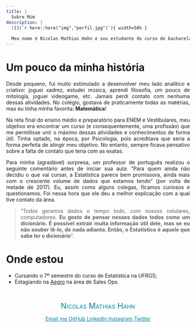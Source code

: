 ```yaml
---
title: | 
  Sobre Mim 
description: |
  ![](`r here::here("img","perfil.jpg")`){ width=50% }
  
  Meu nome é Nicolas Mathias Hahn e sou estudante do curso de bacharelado em Estatística na Universidade Federal do Rio Grande do Sul (UFRGS). Eu adoro explorar os dados e extrair deles conhecimento que realmente geram valor. Estamos em uma era em que todos produzimos e consumimos dados constantemente, mas do que adianta tudo isso se não utilizarmos a nosso favor? 
---
```


<style>
body {text-align: justify}
</style>

# Um pouco da minha história

Desde pequeno, fui muito estimulado a desenvolver meu lado analítico e criativo: joguei xadrez, estudei música, aprendi filosofia, um pouco de mitologia, joguei videogame, etc. Jamais perdi contato com nenhuma dessas atividades. No colégio, gostava de praticamente todas as matérias, mas eu tinha minha favorita: **Matemática**!

Na reta final do ensino médio e preparatório para ENEM e Vestibulares, meu objetivo era encontrar um curso (e consequentemente, uma profissão) que me permitisse unir o máximo dessas atividades e conhecimentos de forma útil. Tinha optado, na época, por Psicologia, pois acreditava que seria a forma perfeita de atingir meu objetivo. No entanto, sempre ficava pensativo sobre a falta de contato que teria com as exatas.

Para minha (agradável) surpresa, um professor de português realizou o seguinte comentário antes de iniciar sua aula: "Para quem ainda não decidiu o que vai cursar, a Estatística parece bem promissora, ainda mais com o crescente volume de dados que estamos tendo" (por volta de metade de 2017). Eu, assim como alguns colegas, ficamos curiosos e questionamos. Foi nessa hora que ele deu a melhor explicação com a qual tive contato da área.

> "Todos geramos dados o tempo todo, com nossos celulares, computadores. **Eu gosto de pensar nesses dados todos como um dicionário. É possível extrair muita informação útil dele, mas se eu não souber lê-lo, de nada adianta. Então, o Estatístico é aquele que sabe ler o dicionário**".

# Onde estou

* Cursando o 7º semestre do curso de Estatística na UFRGS;
* Estagiando na [Aegro](https://aegro.com.br/) na área de Sales Ops.


<br>
<div style='text-align: center;  color: #0085a1'>
<span itemprop="name" style="font-variant: small-caps; color: #0085a1; font-size: 150%">Nicolas Mathias Hahn</span>

<a style='color: #0085a1' href="mailto:nicolasmahahn@gmail.com" title="Mande um E-mail" class = 'social-icon'><span class="fa-stack fa-lg" aria-hidden="true">
  <i class="fa fa-circle fa-stack-2x"></i>
  <i class="fa fa-envelope fa-stack-1x fa-inverse"></i>
</span>
<span class="sr-only">Email me</span>
</a>
<a style='color: #0085a1'href="https://github.com/nmhahn" title="GitHub" class = 'social-icon'>
  <span class="fa-stack fa-lg" aria-hidden="true">
    <i class="fa fa-circle fa-stack-2x"></i>
    <i class="fa fa-github fa-stack-1x fa-inverse"></i>
  </span>
  <span class="sr-only">GitHub</span>
</a>
<a style='color: #0085a1' href="https://linkedin.com/in/nmhahn" title="LinkedIn" class = 'social-icon'><span class="fa-stack fa-lg" aria-hidden="true">
  <i class="fa fa-circle fa-stack-2x"></i>
  <i class="fa fa-linkedin fa-stack-1x fa-inverse"></i>
</span>
<span class="sr-only">LinkedIn</span>
</a>
<a style='color: #0085a1' href="https://www.instagram.com/nm_hahn/" title="instagram" class = 'social-icon'><span class="fa-stack fa-lg" aria-hidden="true">
  <i class="fa fa-circle fa-stack-2x"></i>
  <i class="fa fa-instagram fa-stack-1x fa-inverse"></i>
</span>
<span class="sr-only">Instagram</span>
</a>
<a style='color: #0085a1' href="https://twitter.com/nmhahn" title="twitter" class = 'social-icon'><span class="fa-stack fa-lg" aria-hidden="true">
  <i class="fa fa-circle fa-stack-2x"></i>
  <i class="fa fa-twitter fa-stack-1x fa-inverse"></i>
</span>
<span class="sr-only">Twitter</span>
</a>
</div>

